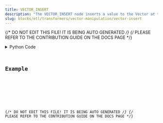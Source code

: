 ```yaml
---
title: VECTOR_INSERT
description: "The VECTOR_INSERT node inserts a value to the Vector at the"
slug: blocks/etl/transformers/vector-manipulation/vector-insert
---
```


{/* DO NOT EDIT THIS FILE! IT IS BEING AUTO GENERATED */}
{/* PLEASE REFER TO THE CONTRIBUTION GUIDE ON THE DOCS PAGE */}


<PythonDocsDisplay docstring={docstring} />
<details>
<summary>Python Code</summary>



<Code code={pythonCode} lang="py" wrap theme="dracula" />

[Find this Flojoy Block on GitHub](https://github.com/flojoy-ai/blocks/blob/main/blocks/ETL/TRANSFORMERS/VECTOR_MANIPULATION/VECTOR_INSERT/VECTOR_INSERT.py)

</details>

## Example


<GetHelpWidget />


<AppDisplay app={app} blockName="VECTOR_INSERT" client:visible />


<Example />

{/* DO NOT EDIT THIS FILE! IT IS BEING AUTO GENERATED */}
{/* PLEASE REFER TO THE CONTRIBUTION GUIDE ON THE DOCS PAGE */}
